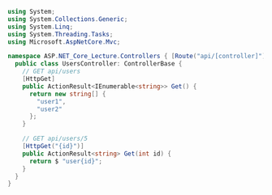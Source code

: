```csharp
using System;
using System.Collections.Generic;
using System.Linq;
using System.Threading.Tasks;
using Microsoft.AspNetCore.Mvc;

namespace ASP.NET_Core_Lecture.Controllers { [Route("api/[controller]")][ApiController]
  public class UsersController: ControllerBase {
    // GET api/users
    [HttpGet]
    public ActionResult<IEnumerable<string>> Get() {
      return new string[] {
        "user1",
        "user2"
      };
    }

    // GET api/users/5
    [HttpGet("{id}")]
    public ActionResult<string> Get(int id) {
      return $ "user{id}";
    }
  }
}
```